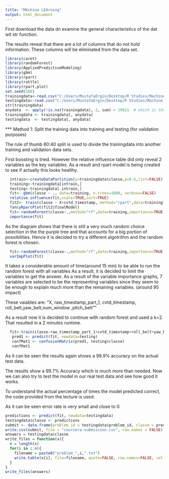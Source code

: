 ```yaml
---
title: "MAchine LEArning"
output: html_document
---
```



First download the data dn examine the general characteristics of the dat wit str function.

The results reveal that there are a lot of columns that do not hold information. These columns will be eliminated from the data set.

```r
library(caret)
library(randomForest)
library(AppliedPredictiveModeling)
library(gbm)
library(rpart)
library(rattle)
library(rpart.plot)
set.seed(100)
trainingdata<-read.csv("C:/Users/MustafaErgin/Desktop/R Studies/Machine Learning/pml-training.csv",na.strings = c("NA", "#DIV/0!", ""))
testingdata<-read.csv("C:/Users/MustafaErgin/Desktop/R Studies/Machine Learning/pml-testing.csv",na.strings = c("NA", "#DIV/0!", ""))
str(trainingdata)
anydata  <- apply(!is.na(trainingdata), 2, sum) > 19621  # which is the number of observations
trainingdata <- trainingdata[, anydata]
testingdata  <- testingdata[, anydata]

```
*** Method 1: Split the training data into training and testing (for validation purposes)

The rule of thumb 60:40 split is used to divide the trainingdata into another training and validation data sets.

First boosting is tried. However the relative influence table did only reveal 2 variables as the key variables. As a result and rpart model is being created to see if actually this looks healthy.

```r
  intrain<-createDataPartition(y=trainingdata$classe,p=0.6,list=FALSE)
  training<-trainingdata[intrain,]
  testing<-trainingdata[-intrain,]
  fit<- gbm(classe ~ ., data=training, n.trees=1000, verbose=FALSE)
  relative.influence(fit,scale=TRUE,sort=TRUE)
  fit2<- train(classe ~ X+cvtd_timestamp, method="rpart",data=training)
  fancyRpartPlot(fit2$finalModel)
  fit<-randomForest(classe~.,method="rf",data=training,importance=TRUE,keep.forest=FALSE,ntree=200)
  importance(fit)
```
As the diagram shows that there is still a very much random choice selection in the the purple tree and that accounts for a big portion of possibilities. Hence it is decided to try a different algotrithm and the random forest is chosen.

```r
  fit<-randomForest(classe~.,method="rf",data=training,importance=TRUE,keep.forest=FALSE,ntree=200)
  varImpPlot(fit)
```
It takes a considerable amount of time(around 15 min) to be able to run the random forest with all variables
As a result, it is decided to limit the variables to get the answer. As  a result of the variable importance graphs, 7 variables are selected to be the representing variables since they seem to be enough to explain much more than the remaining variables. (around 95 impact)

These vaiables are: "X, raw_timestamp_part_1, cvtd_timestamp, roll_belt,yaw_belt,num_window ,pitch_belt""

As a result now it is decided to continue with random forest and used a k=2. That resulted in a 2 minutes runtime.

```r
  fit<-train(classe~raw_timestamp_part_1+cvtd_timestamp+roll_belt+yaw_belt+num_window+pitch_belt+pitch_forearm+magnet_dumbbell_y+magnet_dumbbell_z+magnet_belt_y,method="rf",data=training,trControl=trainControl(method="cv",number=2),allowParallel=TRUE)
   pred1 <- predict(fit, newdata=testing)
   confMat1 <- confusionMatrix(pred1, testing$classe)
   confMat1
```



As it can be seen the results again shows a 99.9% accuracy on the actual test data.

The results show a 99.7% Accuracy which is much more than needed. Now we can also try to test the model in our real test data and see how good it works.

To understand the actual percentage of times the model predicted correct, the code provided from the lecture is used.

As it can be seen error rate is very small and close to 0.

```r
predictions <- predict(fit, newdata=testingdata)
testingdata$classe <- predictions
submit <- data.frame(problem_id = testingdata$problem_id, classe = predictions)
write.csv(submit, file = "coursera-submission.csv", row.names = FALSE)
answers = testingdata$classe
write_files = function(x){
  n = length(x)
  for(i in 1:n){
    filename = paste0("problem_",i,".txt")
    write.table(x[i], file=filename, quote=FALSE, row.names=FALSE, col.names=FALSE)
  }
}
write_files(answers)
```

